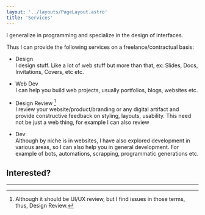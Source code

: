 ```yaml
---
layout: '../layouts/PageLayout.astro'
title: 'Services'
---
```


I generalize in programming and specialize in the design of interfaces.

Thus I can provide the following services on a freelance/contractual basis:

- Design  
  I design stuff. Like a lot of web stuff but more than that, ex: Slides, Docs, Invitations, Covers, etc etc.

- Web Dev  
  I can help you build web projects, usually portfolios, blogs, websites etc.


- Design Review [^1]  
  I review your website/product/branding or any digital artifact and provide constructive feedback on styling, layouts, usability.
  This need not be just a web thing, for example I can also review 


- Dev  
  Although by niche is in websites, I have also explored development in various areas, so I can also help you in general development. For example of bots, automations, scrapping, programmatic generations etc.

## Interested?

---

[^1]: Although it should be UI/UX review, but I find issues in those terms, thus, Design Review.
